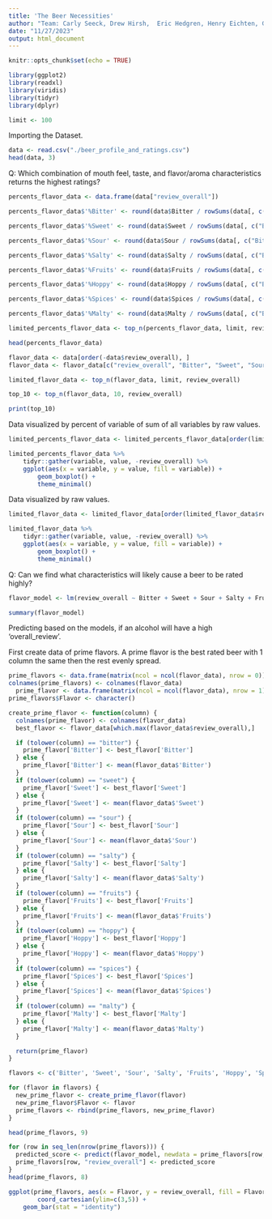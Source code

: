 ```yaml
---
title: 'The Beer Necessities'
author: "Team: Carly Seeck, Drew Hirsh,  Eric Hedgren, Henry Eichten, Gavin Fisher"
date: "11/27/2023"
output: html_document
---
```

```r
knitr::opts_chunk$set(echo = TRUE)

library(ggplot2)
library(readxl)
library(viridis)
library(tidyr)
library(dplyr)

limit <- 100
```

Importing the Dataset.
```r
data <- read.csv("./beer_profile_and_ratings.csv")
head(data, 3)
```

Q: Which combination of mouth feel, taste, and flavor/aroma characteristics returns the highest ratings?

```r
percents_flavor_data <- data.frame(data["review_overall"])

percents_flavor_data$'%Bitter' <- round(data$Bitter / rowSums(data[, c("Bitter", "Sweet", "Sour", "Salty", "Fruits", "Hoppy", "Spices", "Malty")]), 5)

percents_flavor_data$'%Sweet' <- round(data$Sweet / rowSums(data[, c("Bitter", "Sweet", "Sour", "Salty", "Fruits", "Hoppy", "Spices", "Malty")]), 5)

percents_flavor_data$'%Sour' <- round(data$Sour / rowSums(data[, c("Bitter", "Sweet", "Sour", "Salty", "Fruits", "Hoppy", "Spices", "Malty")]), 5)

percents_flavor_data$'%Salty' <- round(data$Salty / rowSums(data[, c("Bitter", "Sweet", "Sour", "Salty", "Fruits", "Hoppy", "Spices", "Malty")]), 5)

percents_flavor_data$'%Fruits' <- round(data$Fruits / rowSums(data[, c("Bitter", "Sweet", "Sour", "Salty", "Fruits", "Hoppy", "Spices", "Malty")]), 5)

percents_flavor_data$'%Hoppy' <- round(data$Hoppy / rowSums(data[, c("Bitter", "Sweet", "Sour", "Salty", "Fruits", "Hoppy", "Spices", "Malty")]), 5)

percents_flavor_data$'%Spices' <- round(data$Spices / rowSums(data[, c("Bitter", "Sweet", "Sour", "Salty", "Fruits", "Hoppy", "Spices", "Malty")]), 5)

percents_flavor_data$'%Malty' <- round(data$Malty / rowSums(data[, c("Bitter", "Sweet", "Sour", "Salty", "Fruits", "Hoppy", "Spices", "Malty")]), 5)

limited_percents_flavor_data <- top_n(percents_flavor_data, limit, review_overall)

head(percents_flavor_data)
```

```r
flavor_data <- data[order(-data$review_overall), ]
flavor_data <- flavor_data[c("review_overall", "Bitter", "Sweet", "Sour", "Salty", "Fruits", "Hoppy", "Spices", "Malty")]

limited_flavor_data <- top_n(flavor_data, limit, review_overall)

top_10 <- top_n(flavor_data, 10, review_overall)

print(top_10)
```

Data visualized by percent of variable of sum of all variables by raw values.
```r
limited_percents_flavor_data <- limited_percents_flavor_data[order(limited_percents_flavor_data$review_overall), ]

limited_percents_flavor_data %>%
    tidyr::gather(variable, value, -review_overall) %>%
    ggplot(aes(x = variable, y = value, fill = variable)) +
        geom_boxplot() +
        theme_minimal()
```

Data visualized by raw values.
```r
limited_flavor_data <- limited_flavor_data[order(limited_flavor_data$review_overall), ]

limited_flavor_data %>%
    tidyr::gather(variable, value, -review_overall) %>%
    ggplot(aes(x = variable, y = value, fill = variable)) +
        geom_boxplot() +
        theme_minimal()
```

Q: Can we find what characteristics will likely cause a beer to be rated highly?
```r
flavor_model <- lm(review_overall ~ Bitter + Sweet + Sour + Salty + Fruits + Hoppy + Spices + Malty, data = flavor_data)

summary(flavor_model)
```

Predicting based on the models, if an alcohol will have a high 'overall_review'.

First create data of prime flavors. A prime flavor is the best rated beer with 1 column the same then the rest evenly spread.
```r
prime_flavors <- data.frame(matrix(ncol = ncol(flavor_data), nrow = 0))
colnames(prime_flavors) <- colnames(flavor_data)
  prime_flavor <- data.frame(matrix(ncol = ncol(flavor_data), nrow = 1))
prime_flavors$Flavor <- character()

create_prime_flavor <- function(column) {
  colnames(prime_flavor) <- colnames(flavor_data)
  best_flavor <- flavor_data[which.max(flavor_data$review_overall),]

  if (tolower(column) == "bitter") {
    prime_flavor['Bitter'] <- best_flavor['Bitter']
  } else {
    prime_flavor['Bitter'] <- mean(flavor_data$'Bitter')
  }
  if (tolower(column) == "sweet") {
    prime_flavor['Sweet'] <- best_flavor['Sweet']
  } else {
    prime_flavor['Sweet'] <- mean(flavor_data$'Sweet')
  }
  if (tolower(column) == "sour") {
    prime_flavor['Sour'] <- best_flavor['Sour']
  } else {
    prime_flavor['Sour'] <- mean(flavor_data$'Sour')
  }
  if (tolower(column) == "salty") {
    prime_flavor['Salty'] <- best_flavor['Salty']
  } else {
    prime_flavor['Salty'] <- mean(flavor_data$'Salty')
  }
  if (tolower(column) == "fruits") {
    prime_flavor['Fruits'] <- best_flavor['Fruits']
  } else {
    prime_flavor['Fruits'] <- mean(flavor_data$'Fruits')
  }
  if (tolower(column) == "hoppy") {
    prime_flavor['Hoppy'] <- best_flavor['Hoppy']
  } else {
    prime_flavor['Hoppy'] <- mean(flavor_data$'Hoppy')
  }
  if (tolower(column) == "spices") {
    prime_flavor['Spices'] <- best_flavor['Spices']
  } else {
    prime_flavor['Spices'] <- mean(flavor_data$'Spices')
  }
  if (tolower(column) == "malty") {
    prime_flavor['Malty'] <- best_flavor['Malty']
  } else {
    prime_flavor['Malty'] <- mean(flavor_data$'Malty')
  }

  return(prime_flavor)
}
```

```r
flavors <- c('Bitter', 'Sweet', 'Sour', 'Salty', 'Fruits', 'Hoppy', 'Spices', 'Malty', 'Base')

for (flavor in flavors) {
  new_prime_flavor <- create_prime_flavor(flavor)
  new_prime_flavor$Flavor <- flavor
  prime_flavors <- rbind(prime_flavors, new_prime_flavor)
}

head(prime_flavors, 9)
```

```r
for (row in seq_len(nrow(prime_flavors))) {
  predicted_score <- predict(flavor_model, newdata = prime_flavors[row, ])
  prime_flavors[row, "review_overall"] <- predicted_score
}
head(prime_flavors, 8)
```

```r
ggplot(prime_flavors, aes(x = Flavor, y = review_overall, fill = Flavor)) +
        coord_cartesian(ylim=c(3,5)) +
    geom_bar(stat = "identity")
```
